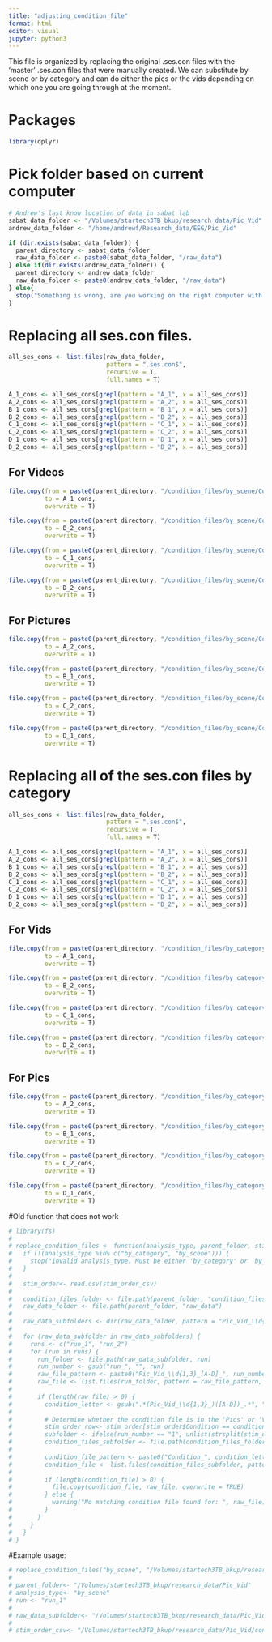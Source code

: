 ```yaml
---
title: "adjusting_condition_file"
format: html
editor: visual
jupyter: python3
---
```


This file is organized by replacing the original .ses.con files with the 'master' .ses.con files that were manually created. We can substitute by scene or by category and can do either the pics or the vids depending on which one you are going through at the moment.

# Packages

```r
library(dplyr)
```

# Pick folder based on current computer

```r
# Andrew's last know location of data in sabat lab
sabat_data_folder <- "/Volumes/startech3TB_bkup/research_data/Pic_Vid"
andrew_data_folder <- "/home/andrewf/Research_data/EEG/Pic_Vid"

if (dir.exists(sabat_data_folder)) {
  parent_directory <- sabat_data_folder
  raw_data_folder <- paste0(sabat_data_folder, "/raw_data")
} else if(dir.exists(andrew_data_folder)) {
  parent_directory <- andrew_data_folder
  raw_data_folder <- paste0(andrew_data_folder, "/raw_data")
} else{
  stop("Something is wrong, are you working on the right computer with access to the data")
}

```

# Replacing all ses.con files.

```r
all_ses_cons <- list.files(raw_data_folder,
                           pattern = ".ses.con$",
                           recursive = T, 
                           full.names = T)

A_1_cons <- all_ses_cons[grepl(pattern = "A_1", x = all_ses_cons)]
A_2_cons <- all_ses_cons[grepl(pattern = "A_2", x = all_ses_cons)]
B_1_cons <- all_ses_cons[grepl(pattern = "B_1", x = all_ses_cons)]
B_2_cons <- all_ses_cons[grepl(pattern = "B_2", x = all_ses_cons)]
C_1_cons <- all_ses_cons[grepl(pattern = "C_1", x = all_ses_cons)]
C_2_cons <- all_ses_cons[grepl(pattern = "C_2", x = all_ses_cons)]
D_1_cons <- all_ses_cons[grepl(pattern = "D_1", x = all_ses_cons)]
D_2_cons <- all_ses_cons[grepl(pattern = "D_2", x = all_ses_cons)]
```

## For Videos

```r
file.copy(from = paste0(parent_directory, "/condition_files/by_scene/Condition_A_1.f.ses.con"),
          to = A_1_cons,
          overwrite = T)

file.copy(from = paste0(parent_directory, "/condition_files/by_scene/Condition_B_2.f.ses.con"),
          to = B_2_cons,
          overwrite = T)

file.copy(from = paste0(parent_directory, "/condition_files/by_scene/Condition_C_1.f.ses.con"),
          to = C_1_cons,
          overwrite = T)

file.copy(from = paste0(parent_directory, "/condition_files/by_scene/Condition_D_2.f.ses.con"),
          to = D_2_cons,
          overwrite = T)
```

## For Pictures

```r
file.copy(from = paste0(parent_directory, "/condition_files/by_scene/Condition_A_2.f.ses.con"),
          to = A_2_cons,
          overwrite = T)

file.copy(from = paste0(parent_directory, "/condition_files/by_scene/Condition_B_1.f.ses.con"),
          to = B_1_cons,
          overwrite = T)

file.copy(from = paste0(parent_directory, "/condition_files/by_scene/Condition_C_2.f.ses.con"),
          to = C_2_cons,
          overwrite = T)

file.copy(from = paste0(parent_directory, "/condition_files/by_scene/Condition_D_1.f.ses.con"),
          to = D_1_cons,
          overwrite = T)
```

# Replacing all of the ses.con files by category

```r

all_ses_cons <- list.files(raw_data_folder,
                           pattern = ".ses.con$",
                           recursive = T, 
                           full.names = T)

A_1_cons <- all_ses_cons[grepl(pattern = "A_1", x = all_ses_cons)]
A_2_cons <- all_ses_cons[grepl(pattern = "A_2", x = all_ses_cons)]
B_1_cons <- all_ses_cons[grepl(pattern = "B_1", x = all_ses_cons)]
B_2_cons <- all_ses_cons[grepl(pattern = "B_2", x = all_ses_cons)]
C_1_cons <- all_ses_cons[grepl(pattern = "C_1", x = all_ses_cons)]
C_2_cons <- all_ses_cons[grepl(pattern = "C_2", x = all_ses_cons)]
D_1_cons <- all_ses_cons[grepl(pattern = "D_1", x = all_ses_cons)]
D_2_cons <- all_ses_cons[grepl(pattern = "D_2", x = all_ses_cons)]
```

## For Vids

```r
file.copy(from = paste0(parent_directory, "/condition_files/by_category/Condition_A_1.f.ses.con"),
          to = A_1_cons,
          overwrite = T)

file.copy(from = paste0(parent_directory, "/condition_files/by_category/Condition_B_2.f.ses.con"),
          to = B_2_cons,
          overwrite = T)

file.copy(from = paste0(parent_directory, "/condition_files/by_category/Condition_C_1.f.ses.con"),
          to = C_1_cons,
          overwrite = T)

file.copy(from = paste0(parent_directory, "/condition_files/by_category/Condition_D_2.f.ses.con"),
          to = D_2_cons,
          overwrite = T)


```

## For Pics

```r
file.copy(from = paste0(parent_directory, "/condition_files/by_category/Condition_A_2.f.ses.con"),
          to = A_2_cons,
          overwrite = T)

file.copy(from = paste0(parent_directory, "/condition_files/by_category/Condition_B_1.f.ses.con"),
          to = B_1_cons,
          overwrite = T)

file.copy(from = paste0(parent_directory, "/condition_files/by_category/Condition_C_2.f.ses.con"),
          to = C_2_cons,
          overwrite = T)

file.copy(from = paste0(parent_directory, "/condition_files/by_category/Condition_D_1.f.ses.con"),
          to = D_1_cons,
          overwrite = T)
```

#Old function that does not work

```r
# library(fs)
# 
# replace_condition_files <- function(analysis_type, parent_folder, stim_order_csv) {
#   if (!(analysis_type %in% c("by_category", "by_scene"))) {
#     stop("Invalid analysis_type. Must be either 'by_category' or 'by_scene'.")
#   }
#   
#   stim_order<- read.csv(stim_order_csv)
#   
#   condition_files_folder <- file.path(parent_folder, "condition_files", analysis_type)
#   raw_data_folder <- file.path(parent_folder, "raw_data")
#   
#   raw_data_subfolders <- dir(raw_data_folder, pattern = "Pic_Vid_\\d{1,3}_[A-D]", full.names = TRUE)
#   
#   for (raw_data_subfolder in raw_data_subfolders) {
#     runs <- c("run_1", "run_2")
#     for (run in runs) {
#       run_folder <- file.path(raw_data_subfolder, run)
#       run_number <- gsub("run_", "", run)
#       raw_file_pattern <- paste0("Pic_Vid_\\d{1,3}_[A-D]_", run_number, "\\.f\\.ses\\.con")
#       raw_file <- list.files(run_folder, pattern = raw_file_pattern, full.names = TRUE)
#       
#       if (length(raw_file) > 0) {
#         condition_letter <- gsub(".*(Pic_Vid_\\d{1,3}_)([A-D])_.*", "\\2", raw_file)
#         
#         # Determine whether the condition file is in the 'Pics' or 'Vids' folder
#         stim_order_row<- stim_order[stim_order$Condition == condition_letter ,]
#         subfolder <- ifelse(run_number == "1", unlist(strsplit(stim_order_row$Stim, "_"))[1], unlist(strsplit(stim_order_row$Stim, "_"))[2])
#         condition_files_subfolder <- file.path(condition_files_folder, subfolder)
#         
#         condition_file_pattern <- paste0("Condition_", condition_letter, "_",run_number, "\\.f\\.ses\\.con")
#         condition_file <- list.files(condition_files_subfolder, pattern = condition_file_pattern, full.names = TRUE)
#         
#         if (length(condition_file) > 0) {
#           file.copy(condition_file, raw_file, overwrite = TRUE)
#         } else {
#           warning("No matching condition file found for: ", raw_file)
#         }
#       }
#     }
#   }
# }

```

#Example usage:

```r
# replace_condition_files("by_scene", "/Volumes/startech3TB_bkup/research_data/Pic_Vid", "/Volumes/startech3TB_bkup/research_data/Pic_Vid/condition_files/Condition_key.csv")
# 
# parent_folder<- "/Volumes/startech3TB_bkup/research_data/Pic_Vid"
# analysis_type<- "by_scene"
# run <- "run_1"
# 
# raw_data_subfolder<- "/Volumes/startech3TB_bkup/research_data/Pic_Vid/raw_data/Pic_Vid_001_A"
# 
# stim_order_csv<- "/Volumes/startech3TB_bkup/research_data/Pic_Vid/condition_files/Condition_key.csv"
```
